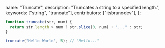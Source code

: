   name: "Truncate",
  description: "Truncates a string to a specified length.",
  keywords: ["string", "truncate"],
  contributors: ["itsbrunodev"],
};

```javascript
function truncate(str, num) {
  return str.length > num ? str.slice(0, num) + "..." : str;
}
```

```javascript
truncate("Hello World", 5); // "Hello..."
```
